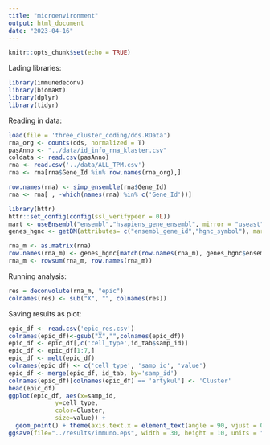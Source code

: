 ```yaml
---
title: "microenvironment"
output: html_document
date: "2023-04-16"
---
```


```r
knitr::opts_chunk$set(echo = TRUE)
```

Lading libraries: 

```r
library(immunedeconv)
library(biomaRt)
library(dplyr)
library(tidyr)
```

Reading in data:

```r
load(file = 'three_cluster_coding/dds.RData')
rna_org <- counts(dds, normalized = T)
pasAnno <- "../data/id_info_rna_klaster.csv"
coldata <- read.csv(pasAnno)
rna <- read.csv('../data/ALL_TPM.csv')
rna <- rna[rna$Gene_Id %in% row.names(rna_org),]
```


```r
row.names(rna) <- simp_ensemble(rna$Gene_Id)
rna <- rna[ , -which(names(rna) %in% c('Gene_Id'))]
```


```r

library(httr)
httr::set_config(config(ssl_verifypeer = 0L))
mart <- useEnsembl("ensembl","hsapiens_gene_ensembl", mirror = "useast")
genes_hgnc <- getBM(attributes= c("ensembl_gene_id","hgnc_symbol"), mart= mart)
``` 


```r
rna_m <- as.matrix(rna)
row.names(rna_m) <- genes_hgnc[match(row.names(rna_m), genes_hgnc$ensembl_gene_id), "hgnc_symbol"]
rna_m <- rowsum(rna_m, row.names(rna_m))
```

Running analysis:

```r
res = deconvolute(rna_m, "epic")
colnames(res) <- sub("X", "", colnames(res))
```

Saving results as plot:

```r
epic_df <- read.csv('epic_res.csv')
colnames(epic_df)<-gsub("X","",colnames(epic_df))
epic_df <- epic_df[,c('cell_type',id_tab$samp_id)]
epic_df <- epic_df[1:7,]
epic_df <- melt(epic_df)
colnames(epic_df) <- c('cell_type', 'samp_id', 'value')
epic_df <- merge(epic_df, id_tab, by='samp_id')
colnames(epic_df)[colnames(epic_df) == 'artykul'] <- 'Cluster'
head(epic_df)
ggplot(epic_df, aes(x=samp_id,
             y=cell_type,
             color=Cluster,
             size=value)) +
  geom_point() + theme(axis.text.x = element_text(angle = 90, vjust = 0.5, hjust=1))
ggsave(file="../results/immuno.eps", width = 30, height = 10, units = "cm")
```
